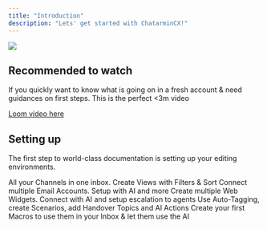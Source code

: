 ```yaml
---
title: "Introduction"
description: "Lets' get started with ChatarminCX!"
---
```


![](/images/hero-doc.png)

## Recommended to watch

If you quickly want to know what is going on in a fresh account & need guidances on first steps. This is the perfect \<3m video

[Loom video here](https://www.loom.com/share/6b9a77f402784585bfac3d6eff71345b?sid=511b383a-c0bc-4e08-ae2e-159a0728f3a6)

## Setting up

The first step to world-class documentation is setting up your editing environments.

<CardGroup cols={2}>
  <Card title="Inbox" icon="inbox" href="/inbox/intro">
    All your Channels in one inbox. Create Views with Filters & Sort
  </Card>
  <Card title="Email" icon="envelope" href="/channels/email/intro">
    Connect multiple Email Accounts. Setup with AI and more
  </Card>
  <Card title="Web Widget" icon="comment" href="/channels/web/intro">
    Create multiple Web Widgets. Connect with AI and setup escalation to agents
  </Card>
  <Card title="AI" icon="sparkles" href="/ai/intro">
    Use Auto-Tagging, create Scenarios, add Handover Topics and AI Actions
  </Card>
  <Card title="Macros" icon="command" href="/macros/intro">
    Create your first Macros to use them in your Inbox & let them use the AI
  </Card>
</CardGroup>